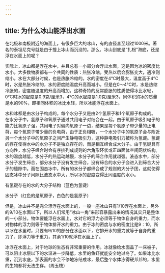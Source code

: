 ```yaml
---
---
---
```

title: 为什么冰山能浮出水面
---






在北极和南极附近的海面上，有很多巨大的冰山，有的直径甚至超过1000米。著名的泰坦尼克号就是由于撞上冰山而沉没的。那么，冰山到底是“扎根”海底，还是浮在水面上的呢？

实际上，冰山都是浮在水中，并且总有一小部分会浮出水面，这是因为冰的密度比水小。大多数物质都有一个共同的性质：热胀冷缩。受热以后会膨胀变大，遇冷则缩小。水在大部分时候，也是热胀冷缩的。水的密度在4℃时最大，温度高于4℃时，水是热胀冷缩的，水的密度随温度升高而减小。但是在0～4℃时，水是热缩冷胀的，密度随温度的升高而增加。这种奇特的反常膨胀的性质使得冰比水轻，0℃时冰的密度是0.9克/厘米3，4℃的水密度是1.0克/厘米3，同体积的冰的质量是水的90%，即相同体积的冰比水轻，所以冰能浮在水面上。

水和冰都是由水分子构成的。每个水分子又是由2个氢原子和1个氧原子构成的。在水分子中，氢原子和氧原子通过共用电子对结合在一起。由于氧原子吸引电子的能力比氢原子强，共用电子对偏向氧原子一边，结果是每个氢原子带少量的正电荷，每个氧原子带少量的负电荷，由于正负相吸，一个水分子中的氢原子会与附近另一个水分子中的氧原子之间产生静电吸引力，这种静电吸引力被称为氢键。氢键的存在使得水中的水分子不是独立存在的，而是相互缔合成大分子。由于氢键具有方向性，水分子缔合时会有序排列成规则的六角形环状或正四面体空间网状结构。水的温度越低，水分子的热运动越慢，水分子的缔合作用就越强。液态水中，部分水分子发生缔合，部分水分子没有发生缔合，没有缔合的水分子会进入到缔合大分子的缝隙中。而在固态冰中，所有的水分子都缔合成了规则的大分子团，这就使得固态冰中分子间隙比液态水中大，所以冰的密度变得比同温度的水小。

有氢键存在的水的大分子结构（蓝色为氢键）



水分子（红色的是氧原子，白色的是氢原子）



但是，冰山并不是完全漂浮在水面上的，一般一座冰山只有1/10浮在水面上，另外的9/10在水面以下，所以人们常用“冰山一角”来形容暴露出来的情况其实只是整体的一小部分。物体要能浮在水面上，水对它的浮力必须等于物体自身的重力，而水对物体的浮力则等于物体排开水的重力。由于冰的密度与水的密度比是9：10，所以冰在水里时，只要有9/10的部分在水面以下，它排开水的重力就等于自身的重力了，即浮力等于重力，其余1/10就浮在水面上了。

冰浮在水面上，对于地球的生态有非常重要的作用。冰就像给水面盖了一床被子，可以阻止冰层以下的水温进一步降低，水里的鱼虾就能安全地过冬了。如果冰比水重，沉到水底，那表面的水会不停地冻结成冰，最后整个水体冻得硬邦邦的，水里的生物都将无法生存。（周玉枝）